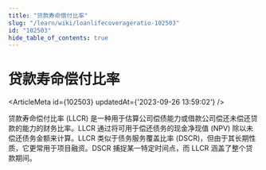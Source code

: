 ```yaml
---
title: "贷款寿命偿付比率"
slug: "/learn/wiki/loanlifecoverageratio-102503"
id: "102503"
hide_table_of_contents: true
---
```



# 贷款寿命偿付比率

<ArticleMeta id={102503} updatedAt={'2023-09-26 13:59:02'} />
<div className='border-solid border-b border-t-0 my-4 border-[var(--ifm-color-gray-300)]' />

贷款寿命偿付比率 (LLCR) 是一种用于估算公司偿债能力或借款公司偿还未偿还贷款的能力的财务比率。LLCR 通过将可用于偿还债务的现金净现值 (NPV) 除以未偿还债务金额来计算。LLCR 类似于债务服务覆盖比率 (DSCR)，但由于其长期性质，它更常用于项目融资。DSCR 捕捉某一特定时间点，而 LLCR 涵盖了整个贷款期间。
